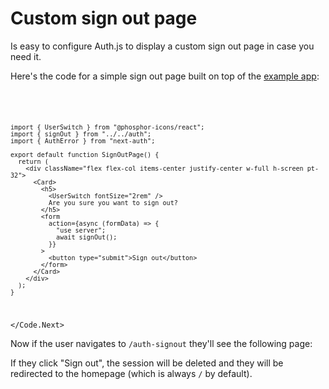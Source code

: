 
# Custom sign out page

Is easy to configure Auth.js to display a custom sign out page in case you need it.

Here's the code for a simple sign out page built on top of the [example app](https://github.com/nextauthjs/next-auth-example):

<Code>
<Code.Next>

```tsx filename="app/auth-signout/page.tsx"
import { UserSwitch } from "@phosphor-icons/react";
import { signOut } from "../../auth";
import { AuthError } from "next-auth";

export default function SignOutPage() {
  return (
    <div className="flex flex-col items-center justify-center w-full h-screen pt-32">
      <Card>
        <h5>
          <UserSwitch fontSize="2rem" />
          Are you sure you want to sign out?
        </h5>
        <form
          action={async (formData) => {
            "use server";
            await signOut();
          }}
        >
          <button type="submit">Sign out</button>
        </form>
      </Card>
    </div>
  );
}
```

</Code.Next>
</Code>

Now if the user navigates to `/auth-signout` they'll see the following page:


<Screenshot src={CustomSignOut} alt="Custom Sign-out" />

If they click "Sign out", the session will be deleted and they will be redirected to the homepage (which is always `/` by default).
